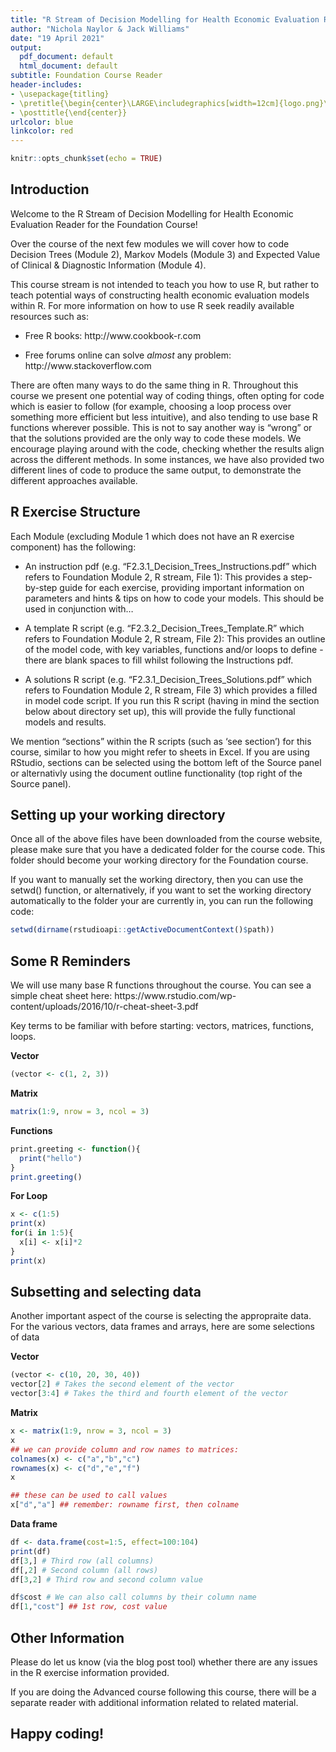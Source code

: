 ```yaml
---
title: "R Stream of Decision Modelling for Health Economic Evaluation Reader - Foundation Course"
author: "Nichola Naylor & Jack Williams"
date: "19 April 2021"
output:
  pdf_document: default
  html_document: default
subtitle: Foundation Course Reader
header-includes:
- \usepackage{titling}
- \pretitle{\begin{center}\LARGE\includegraphics[width=12cm]{logo.png}\\[\bigskipamount]}
- \posttitle{\end{center}}
urlcolor: blue
linkcolor: red
---
```


```r
knitr::opts_chunk$set(echo = TRUE)
```

## Introduction

Welcome to the R Stream of Decision Modelling for Health Economic Evaluation Reader for the Foundation Course! 

Over the course of the next few modules we will cover how to code Decision Trees (Module 2), Markov Models (Module 3) and Expected Value of Clinical & Diagnostic Information (Module 4).

This course stream is not intended to teach you how to use R, but rather to teach potential ways of constructing health economic evaluation models within R. For more information on how to use R seek readily available resources such as:

* Free R books:
http://www.cookbook-r.com

* Free forums online can solve *almost* any problem:
http://www.stackoverflow.com


There are often many ways to do the same thing in R. Throughout this course we present one potential way of coding things, often opting for code which is easier to follow (for example, choosing a loop process over something more efficient but less intuitive), and also tending to use base R functions wherever possible. This is not to say another way is "wrong" or that the solutions provided are the only way to code these models. We encourage playing around with the code, checking whether the results align across the different methods. In some instances, we have also provided two different lines of code to produce the same output, to demonstrate the different approaches available. 

## R Exercise Structure
 
Each Module (excluding Module 1 which does not have an R exercise component) has the following:

* An instruction pdf (e.g. "F2.3.1_Decision_Trees_Instructions.pdf" which refers to Foundation Module 2, R stream, File 1): This provides a step-by-step guide for each exercise, providing important information on parameters and hints & tips on how to code your models. This should be used in conjunction with...

* A template R script (e.g. "F2.3.2_Decision_Trees_Template.R" which refers to Foundation Module 2, R stream, File 2): This provides an outline of the model code, with key variables, functions and/or loops to define - there are blank spaces to fill whilst following the Instructions pdf. 

* A solutions R script (e.g. "F2.3.1_Decision_Trees_Solutions.pdf" which refers to Foundation Module 2, R stream, File 3) which provides a filled in model code script. If you run this R script (having in mind the section below about directory set up), this will provide the fully functional models and results. 

We mention "sections" within the R scripts (such as 'see <Parameters> section') for this course, similar to how you might refer to sheets in Excel. If you are using RStudio, sections can be selected using the bottom left of the Source panel or alternativly using the document outline functionality (top right of the Source panel).

## Setting up your working directory
Once all of the above files have been downloaded from the course website, please make sure that you have a dedicated folder for the course code. This folder should become your working directory for the Foundation course. 

If you want to manually set the working directory, then you can use the setwd() function, or alternatively, if you want to set the working directory automatically to the folder your are currently in, you can run the following code: 
```r
setwd(dirname(rstudioapi::getActiveDocumentContext()$path))
```


## Some R Reminders

We will use many base R functions throughout the course. You can see a simple cheat sheet here:
https://www.rstudio.com/wp-content/uploads/2016/10/r-cheat-sheet-3.pdf 

Key terms to be familiar with before starting: vectors, matrices, functions, loops. 

**Vector**
```r
(vector <- c(1, 2, 3))
```


**Matrix**
```r
matrix(1:9, nrow = 3, ncol = 3)

```


**Functions**
```r

print.greeting <- function(){
  print("hello")
}
print.greeting()
```

**For Loop**
```r

x <- c(1:5)
print(x)
for(i in 1:5){
  x[i] <- x[i]*2
}
print(x)

```

## Subsetting and selecting data 

Another important aspect of the course is selecting the appropraite data. For the various vectors, data frames and arrays, here are some selections of data


**Vector**
```r

(vector <- c(10, 20, 30, 40))
vector[2] # Takes the second element of the vector
vector[3:4] # Takes the third and fourth element of the vector

```

**Matrix**
```r
x <- matrix(1:9, nrow = 3, ncol = 3)
x
## we can provide column and row names to matrices:
colnames(x) <- c("a","b","c")
rownames(x) <- c("d","e","f")
x

## these can be used to call values
x["d","a"] ## remember: rowname first, then colname


```
**Data frame**
```r
df <- data.frame(cost=1:5, effect=100:104)
print(df)
df[3,] # Third row (all columns)
df[,2] # Second column (all rows)
df[3,2] # Third row and second column value

df$cost # We can also call columns by their column name
df[1,"cost"] ## 1st row, cost value

```

## Other Information
Please do let us know (via the blog post tool) whether there are any issues in the R exercise information provided. 

If you are doing the Advanced course following this course, there will be a separate reader with additional information related to related material.

## Happy coding! 